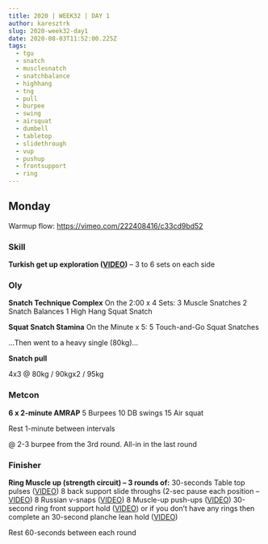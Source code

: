 ```yaml
---
title: 2020 | WEEK32 | DAY 1
author: karesztrk
slug: 2020-week32-day1
date: 2020-08-03T11:52:00.225Z
tags:
  - tgu
  - snatch
  - musclesnatch
  - snatchbalance
  - highhang
  - tng
  - pull
  - burpee
  - swing
  - airsquat
  - dumbell
  - tabletop
  - slidethrough
  - vup
  - pushup
  - frontsupport
  - ring
---
```


## Monday

Warmup flow: <https://vimeo.com/222408416/c33cd9bd52>

### Skill

**Turkish get up exploration ([VIDEO](https://vimeo.com/398275654/a5a48a6615))** – 3 to 6 sets on each side

### Oly

**Snatch Technique Complex**
On the 2:00 x 4 Sets:
3 Muscle Snatches
2 Snatch Balances
1 High Hang Squat Snatch

**Squat Snatch Stamina**
On the Minute x 5:
5 Touch-and-Go Squat Snatches

...Then went to a heavy single (80kg)...

**Snatch pull**

4x3 @ 80kg / 90kgx2 / 95kg

### Metcon

**6 x 2-minute AMRAP**
5 Burpees
10 DB swings
15 Air squat

Rest 1-minute between intervals

@ 2-3 burpee from the 3rd round. All-in in the last round

### Finisher

**Ring Muscle up (strength circuit) – 3 rounds of:**
30-seconds Table top pulses ([VIDEO](https://vimeo.com/313500184/f25c3fcb42))
8 back support slide throughs (2-sec pause each position – [VIDEO](https://vimeo.com/271383602/3f8da0bc82))
8 Russian v-snaps ([VIDEO](https://vimeo.com/384155302/e79ffeb76a))
8 Muscle-up push-ups ([VIDEO](https://vimeo.com/274069428/25c305d562))
30-second ring front support hold ([VIDEO](https://vimeo.com/324904113/f11c33e5e6)) or if you don’t have any rings then complete an 30-second planche lean hold ([VIDEO](https://vimeo.com/274070208/ba17b516eb))

Rest 60-seconds between each round

